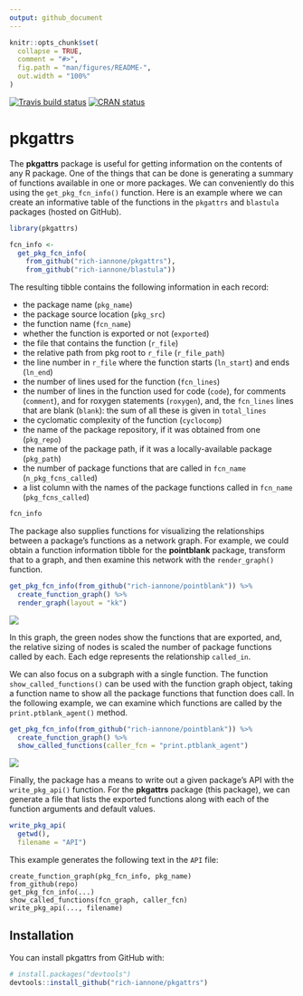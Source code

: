 ```yaml
---
output: github_document
---
```


<!-- README.md is generated from README.Rmd. Please edit that file -->

```r
knitr::opts_chunk$set(
  collapse = TRUE,
  comment = "#>",
  fig.path = "man/figures/README-",
  out.width = "100%"
)
```

[![Travis build status](https://travis-ci.org/rich-iannone/pkgattrs.svg?branch=master)](https://travis-ci.org/rich-iannone/pkgattrs)
[![CRAN status](https://www.r-pkg.org/badges/version/pkgattrs)](https://cran.r-project.org/package=pkgattrs)

# pkgattrs

The **pkgattrs** package is useful for getting information on the contents of any R package. One of the things that can be done is generating a summary of functions available in one or more packages. We can conveniently do this using the `get_pkg_fcn_info()` function. Here is an example where we can create an informative table of the functions in the `pkgattrs` and `blastula` packages (hosted on GitHub).

```r
library(pkgattrs)

fcn_info <-
  get_pkg_fcn_info(
    from_github("rich-iannone/pkgattrs"),
    from_github("rich-iannone/blastula"))
```

The resulting tibble contains the following information in each record:

- the package name (`pkg_name`)
- the package source location (`pkg_src`)
- the function name (`fcn_name`)
- whether the function is exported or not (`exported`)
- the file that contains the function (`r_file`)
- the relative path from pkg root to `r_file` (`r_file_path`) 
- the line number in `r_file` where the function starts (`ln_start`) and ends (`ln_end`)
- the number of lines used for the function (`fcn_lines`)
- the number of lines in the function used for code (`code`), for comments (`comment`), and for roxygen statements (`roxygen`), and, the `fcn_lines` lines that are blank (`blank`): the sum of all these is given in `total_lines`
- the cyclomatic complexity of the function (`cyclocomp`)
- the name of the package repository, if it was obtained from one (`pkg_repo`)
- the name of the package path, if it was a locally-available package (`pkg_path`)
- the number of package functions that are called in `fcn_name` (`n_pkg_fcns_called`)
- a list column with the names of the package functions called in `fcn_name` (`pkg_fcns_called`)

```r
fcn_info
```

The package also supplies functions for visualizing the relationships between a package's functions as a network graph. For example, we could obtain a function information tibble for the **pointblank** package, transform that to a graph, and then examine this network with the `render_graph()` function.

```r
get_pkg_fcn_info(from_github("rich-iannone/pointblank")) %>%
  create_function_graph() %>%
  render_graph(layout = "kk")
```

<img src="man/figures/pointblank_graph.png">

In this graph, the green nodes show the functions that are exported, and, the relative sizing of nodes is scaled the number of package functions called by each. Each edge represents the relationship `called_in`.

We can also focus on a subgraph with a single function. The function `show_called_functions()` can be used with the function graph object, taking a function name to show all the package functions that function does call. In the following example, we can examine which functions are called by the `print.ptblank_agent()` method.

```r
get_pkg_fcn_info(from_github("rich-iannone/pointblank")) %>%
  create_function_graph() %>%
  show_called_functions(caller_fcn = "print.ptblank_agent")
```

<img src="man/figures/pointblank_called_functions.png">

Finally, the package has a means to write out a given package's API with the `write_pkg_api()` function. For the **pkgattrs** package (this package), we can generate a file that lists the exported functions along with each of the function arguments and default values.

```r
write_pkg_api(
  getwd(),
  filename = "API")
```

This example generates the following text in the `API` file:

```
create_function_graph(pkg_fcn_info, pkg_name)
from_github(repo)
get_pkg_fcn_info(...)
show_called_functions(fcn_graph, caller_fcn)
write_pkg_api(..., filename)
```

## Installation

You can install pkgattrs from GitHub with:

```r
# install.packages("devtools")
devtools::install_github("rich-iannone/pkgattrs")
```
